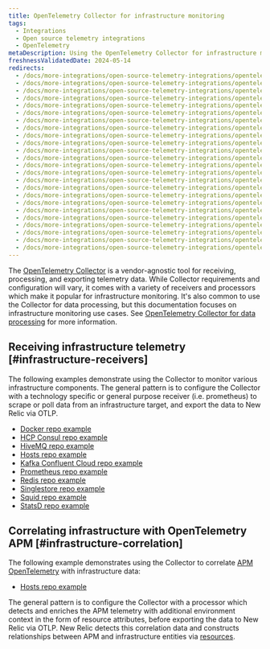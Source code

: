 ```yaml
---
title: OpenTelemetry Collector for infrastructure monitoring
tags:
  - Integrations
  - Open source telemetry integrations
  - OpenTelemetry
metaDescription: Using the OpenTelemetry Collector for infrastructure monitoring
freshnessValidatedDate: 2024-05-14
redirects:
  - /docs/more-integrations/open-source-telemetry-integrations/opentelemetry/get-started/collector-infra-monitoring/opentelemetry-collector-infra-docker/
  - /docs/more-integrations/open-source-telemetry-integrations/opentelemetry/get-started/collector-infra-monitoring/opentelemetry-collector-infra-hcp-consul/
  - /docs/more-integrations/open-source-telemetry-integrations/opentelemetry/get-started/collector-infra-monitoring/opentelemetry-collector-infra-hivemq/
  - /docs/more-integrations/open-source-telemetry-integrations/opentelemetry/get-started/collector-infra-monitoring/opentelemetry-collector-infra-hosts/
  - /docs/more-integrations/open-source-telemetry-integrations/opentelemetry/get-started/collector-infra-monitoring/opentelemetry-collector-infra-kafka-confluentcloud/
  - /docs/more-integrations/open-source-telemetry-integrations/opentelemetry/get-started/collector-infra-monitoring/opentelemetry-collector-infra-kafka-confluentcloud-k8s/
  - /docs/more-integrations/open-source-telemetry-integrations/opentelemetry/get-started/collector-infra-monitoring/opentelemetry-collector-infra-k8s/
  - /docs/more-integrations/open-source-telemetry-integrations/opentelemetry/get-started/collector-infra-monitoring/opentelemetry-collector-infra-prometheus/
  - /docs/more-integrations/open-source-telemetry-integrations/opentelemetry/get-started/collector-infra-monitoring/opentelemetry-collector-infra-redis/
  - /docs/more-integrations/open-source-telemetry-integrations/opentelemetry/get-started/collector-infra-monitoring/opentelemetry-collector-infra-singlestore/
  - /docs/more-integrations/open-source-telemetry-integrations/opentelemetry/get-started/collector-infra-monitoring/opentelemetry-collector-infra-squid/
  - /docs/more-integrations/open-source-telemetry-integrations/opentelemetry/get-started/collector-infra-monitoring/opentelemetry-collector-infra-statsd/
  - /docs/more-integrations/open-source-telemetry-integrations/opentelemetry/get-started/collector-infra-monitoring/opentelemetry-collector-infra-intro/
  - /docs/more-integrations/open-source-telemetry-integrations/opentelemetry/collector/collector-configuration-examples/opentelemetry-collector-docker/
  - /docs/more-integrations/open-source-telemetry-integrations/opentelemetry/collector/collector-configuration-examples/opentelemetry-collector-hcp-consul/
  - /docs/more-integrations/open-source-telemetry-integrations/opentelemetry/collector/collector-configuration-examples/opentelemetry-collector-hivemq/
  - /docs/more-integrations/open-source-telemetry-integrations/opentelemetry/collector/collector-configuration-examples/opentelemetry-collector-infra-hosts/
  - /docs/more-integrations/open-source-telemetry-integrations/opentelemetry/collector/opentelemetry-collector-k8s/
  - /docs/more-integrations/open-source-telemetry-integrations/opentelemetry/collector/collector-configuration-examples/opentelemetry-collector-kafka-confluentcloud/
  - /docs/more-integrations/open-source-telemetry-integrations/opentelemetry/collector/collector-configuration-examples/opentelemetry-collector-prometheus/
  - /docs/more-integrations/open-source-telemetry-integrations/opentelemetry/collector/collector-configuration-examples/opentelemetry-collector-redis/
  - /docs/more-integrations/open-source-telemetry-integrations/opentelemetry/collector/collector-configuration-examples/opentelemetry-collector-singlestore/
  - /docs/more-integrations/open-source-telemetry-integrations/opentelemetry/collector/collector-configuration-examples/opentelemetry-collector-squid/
  - /docs/more-integrations/open-source-telemetry-integrations/opentelemetry/collector/collector-configuration-examples/opentelemetry-collector-statsd/
---
```


The [OpenTelemetry Collector](https://opentelemetry.io/docs/collector/) is a vendor-agnostic tool for receiving, processing, and exporting telemetry data. While Collector requirements and configuration will vary, it comes with a variety of receivers and processors which make it popular for infrastructure monitoring. It's also common to use the Collector for data processing, but this documentation focuses on infrastructure monitoring use cases. See [OpenTelemetry Collector for data processing](/docs/opentelemetry/get-started/collector-processing/opentelemetry-collector-processing-intro) for more information.

## Receiving infrastructure telemetry [#infrastructure-receivers]

The following examples demonstrate using the Collector to monitor various infrastructure components. The general pattern is to configure the Collector with a technology specific or general purpose receiver (i.e. prometheus) to scrape or poll data from an infrastructure target, and export the data to New Relic via OTLP.

* [Docker repo example](https://github.com/newrelic/newrelic-opentelemetry-examples/tree/main/other-examples/collector/docker)
* [HCP Consul repo example](https://github.com/newrelic/newrelic-opentelemetry-examples/tree/main/other-examples/collector/hcp-consul)
* [HiveMQ repo example](https://github.com/newrelic/newrelic-opentelemetry-examples/tree/main/other-examples/collector/hivemq)
* [Hosts repo example](https://github.com/newrelic/newrelic-opentelemetry-examples/tree/main/other-examples/collector/host-monitoring)
* [Kafka Confluent Cloud repo example](https://github.com/newrelic/newrelic-opentelemetry-examples/tree/main/other-examples/collector/confluentcloud)
* [Prometheus repo example](https://github.com/newrelic/newrelic-opentelemetry-examples/tree/main/other-examples/collector/prometheus)
* [Redis repo example](https://github.com/newrelic/newrelic-opentelemetry-examples/tree/main/other-examples/collector/redis)
* [Singlestore repo example](https://github.com/newrelic/newrelic-opentelemetry-examples/tree/main/other-examples/collector/singlestore)
* [Squid repo example](https://github.com/newrelic/newrelic-opentelemetry-examples/tree/main/other-examples/collector/squid)
* [StatsD repo example](https://github.com/newrelic/newrelic-opentelemetry-examples/tree/main/other-examples/collector/statsd)

## Correlating infrastructure with OpenTelemetry APM [#infrastructure-correlation]

The following example demonstrates using the Collector to correlate [APM OpenTelemetry](/docs/opentelemetry/get-started/apm-monitoring/opentelemetry-apm-intro) with infrastructure data:

* [Hosts repo example](https://github.com/newrelic/newrelic-opentelemetry-examples/tree/main/other-examples/collector/host-monitoring)

The general pattern is to configure the Collector with a processor which detects and enriches the APM telemetry with additional environment context in the form of resource attributes, before exporting the data to New Relic via OTLP. New Relic detects this correlation data and constructs relationships between APM and infrastructure entities via [resources](/docs/opentelemetry/best-practices/opentelemetry-best-practices-resources).
